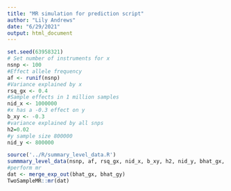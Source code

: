 ```yaml
---
title: "MR simulation for prediction script"
author: "Lily Andrews"
date: "6/29/2021"
output: html_document
---
```


```r
set.seed(63958321)
# Set number of instruments for x
nsnp <- 100
#Effect allele frequency
af <- runif(nsnp)
#Variance explained by x
rsq_gx <- 0.4
#Sample effects in 1 million samples
nid_x <- 1000000
#x has a -0.3 effect on y
b_xy <- -0.3
#variance explained by all snps
h2=0.02
#y sample size 800000
nid_y <- 800000
```

```r
source('../R/summary_level_data.R')
summmary_level_data(nsnp, af, rsq_gx, nid_x, b_xy, h2, nid_y, bhat_gx, bhat_gy)
#perform mr
dat <- merge_exp_out(bhat_gx, bhat_gy)
TwoSampleMR::mr(dat)
```


